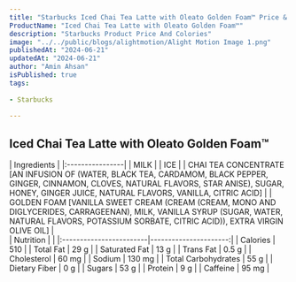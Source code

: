 ```yaml
---
title: "Starbucks Iced Chai Tea Latte with Oleato Golden Foam™ Price & Calories"
ProductName: "Iced Chai Tea Latte with Oleato Golden Foam™" 
description: "Starbucks Product Price And Colories"
image: "../../public/blogs/alightmotion/Alight Motion Image 1.png"
publishedAt: "2024-06-21"
updatedAt: "2024-06-21"
author: "Amin Ahsan"
isPublished: true
tags:
 
- Starbucks
      
---
```


## Iced Chai Tea Latte with Oleato Golden Foam™ 

<div className="tables-container">
  <div className="table-wrapper">
    | Ingredients     |
    |:----------------|
    | MILK            |  
    | ICE             |  
    | CHAI TEA CONCENTRATE [AN INFUSION OF (WATER, BLACK TEA, CARDAMOM, BLACK PEPPER, GINGER, CINNAMON, CLOVES, NATURAL FLAVORS, STAR ANISE), SUGAR, HONEY, GINGER JUICE, NATURAL FLAVORS, VANILLA, CITRIC ACID] |
    | GOLDEN FOAM [VANILLA SWEET CREAM (CREAM (CREAM, MONO AND DIGLYCERIDES, CARRAGEENAN), MILK, VANILLA SYRUP (SUGAR, WATER, NATURAL FLAVORS, POTASSIUM SORBATE, CITRIC ACID)), EXTRA VIRGIN OLIVE OIL] |
  </div>
  <div className="table-wrapper">
    | Nutrition               |                        |  
    |:------------------------|----------------------:|
    | Calories                | 510                   |  
    | Total Fat               | 29 g                  |  
    | Saturated Fat           | 13 g                  |  
    | Trans Fat               | 0.5 g                 |  
    | Cholesterol             | 60 mg                 |  
    | Sodium                  | 130 mg                |  
    | Total Carbohydrates     | 55 g                  |  
    | Dietary Fiber           | 0 g                   |  
    | Sugars                  | 53 g                  |  
    | Protein                 | 9 g                   |  
    | Caffeine                | 95 mg                 |  
  </div>
</div>

<style jsx>{`
  .tables-container {
    display: flex;
    flex-direction: row;
    gap: 30px;
  }
  .table-wrapper {
    width: 500px; /* Adjust as needed */
  }
  @media (max-width: 768px) {
    .tables-container {
      flex-direction: column;
      gap: 0px; /* Adjust as needed */
    }
    .table-wrapper {
      width: 100%; /* Adjust as needed */
    }
  }
`}</style>
